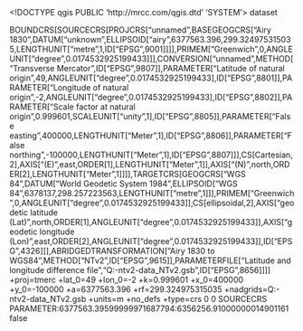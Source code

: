 <!DOCTYPE qgis PUBLIC 'http://mrcc.com/qgis.dtd' 'SYSTEM'>
<qgis version="3.22.9-Białowieża">
  <identifier></identifier>
  <parentidentifier></parentidentifier>
  <language></language>
  <type>dataset</type>
  <title></title>
  <abstract></abstract>
  <links/>
  <fees></fees>
  <encoding></encoding>
  <crs>
    <spatialrefsys>
      <wkt>BOUNDCRS[SOURCECRS[PROJCRS["unnamed",BASEGEOGCRS["Airy 1830",DATUM["unknown",ELLIPSOID["airy",6377563.396,299.324975315035,LENGTHUNIT["metre",1,ID["EPSG",9001]]]],PRIMEM["Greenwich",0,ANGLEUNIT["degree",0.0174532925199433]]],CONVERSION["unnamed",METHOD["Transverse Mercator",ID["EPSG",9807]],PARAMETER["Latitude of natural origin",49,ANGLEUNIT["degree",0.0174532925199433],ID["EPSG",8801]],PARAMETER["Longitude of natural origin",-2,ANGLEUNIT["degree",0.0174532925199433],ID["EPSG",8802]],PARAMETER["Scale factor at natural origin",0.999601,SCALEUNIT["unity",1],ID["EPSG",8805]],PARAMETER["False easting",400000,LENGTHUNIT["Meter",1],ID["EPSG",8806]],PARAMETER["False northing",-100000,LENGTHUNIT["Meter",1],ID["EPSG",8807]]],CS[Cartesian,2],AXIS["(E)",east,ORDER[1],LENGTHUNIT["Meter",1]],AXIS["(N)",north,ORDER[2],LENGTHUNIT["Meter",1]]]],TARGETCRS[GEOGCRS["WGS 84",DATUM["World Geodetic System 1984",ELLIPSOID["WGS 84",6378137,298.257223563,LENGTHUNIT["metre",1]]],PRIMEM["Greenwich",0,ANGLEUNIT["degree",0.0174532925199433]],CS[ellipsoidal,2],AXIS["geodetic latitude (Lat)",north,ORDER[1],ANGLEUNIT["degree",0.0174532925199433]],AXIS["geodetic longitude (Lon)",east,ORDER[2],ANGLEUNIT["degree",0.0174532925199433]],ID["EPSG",4326]]],ABRIDGEDTRANSFORMATION["Airy 1830 to WGS84",METHOD["NTv2",ID["EPSG",9615]],PARAMETERFILE["Latitude and longitude difference file","Q:\Temp\yw\ostn02-ntv2-data\OSTN02_NTv2.gsb",ID["EPSG",8656]]]]</wkt>
      <proj4>+proj=tmerc +lat_0=49 +lon_0=-2 +k=0.999601 +x_0=400000 +y_0=-100000 +a=6377563.396 +rf=299.324975315035 +nadgrids=Q:\Temp\yw\ostn02-ntv2-data\OSTN02_NTv2.gsb +units=m +no_defs +type=crs</proj4>
      <srsid>0</srsid>
      <srid>0</srid>
      <authid></authid>
      <description>SOURCECRS</description>
      <projectionacronym></projectionacronym>
      <ellipsoidacronym>PARAMETER:6377563.39599999971687794:6356256.91000000014901161</ellipsoidacronym>
      <geographicflag>false</geographicflag>
    </spatialrefsys>
  </crs>
  <extent/>
</qgis>
